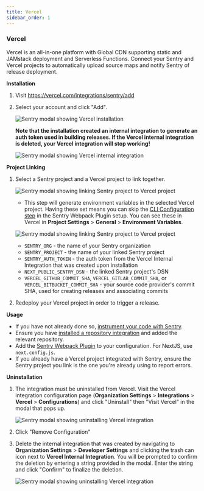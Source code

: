 ```yaml
---
title: Vercel
sidebar_order: 1
---
```


### Vercel

Vercel is an all-in-one platform with Global CDN supporting static and JAMstack deployment and Serverless Functions. Connect your Sentry and Vercel projects to automatically upload source maps and notify Sentry of release deployment.

**Installation**

1. Visit <https://vercel.com/integrations/sentry/add>

2. Select your account and click "Add".

    ![Sentry modal showing Vercel installation](vercel_install.png)

    **Note that the installation created an internal integration to generate an auth token used in building releases. If the Vercel internal integration is deleted, your Vercel integration will stop working!**

    ![Sentry modal showing Vercel internal integration](vercel_internal_integration.png)

**Project Linking**

1. Select a Sentry project and a Vercel project to link together.

    ![Sentry modal showing linking Sentry project to Vercel project](vercel_link_project.png)

    * This step will generate environment variables in the selected Vercel project. Having these set means you can skip the [CLI Configuration step](https://github.com/getsentry/sentry-webpack-plugin#cli-configuration) in the Sentry Webpack Plugin setup. You can see these in Vercel in **Project Settings** > **General** > **Environment Variables**.

    ![Sentry modal showing linking Sentry project to Vercel project](vercel_env_vars.png)

    * `SENTRY_ORG` - the name of your Sentry organization
    * `SENTRY_PROJECT` - the name of your linked Sentry project
    * `SENTRY_AUTH_TOKEN` - the auth token from the Vercel Internal Integration that was created upon installation
    * `NEXT_PUBLIC_SENTRY_DSN` - the linked Sentry project's DSN
    * `VERCEL_GITHUB_COMMIT_SHA`, `VERCEL_GITLAB_COMMIT_SHA`, or `VERCEL_BITBUCKET_COMMIT_SHA` - your source code provider's commit SHA, used for creating releases and associating commits

  2. Redeploy your Vercel project in order to trigger a release.

**Usage**

* If you have not already done so, [instrument your code with Sentry](/error-reporting/quickstart/).
* Ensure you have [installed a repository integration](/workflow/releases/#install-repo-integration) and added the relevant repository.
* Add the [Sentry Webpack Plugin](https://github.com/getsentry/sentry-webpack-plugin) to your configuration. For NextJS, use `next.config.js`.
* If you already have a Vercel project integrated with Sentry, ensure the Sentry project you link is the one you're already using to report errors.

**Uninstallation**

1. The integration must be uninstalled from Vercel. Visit the Vercel integration configuration page (**Organization Settings** > **Integrations** > **Vercel** > **Configurations**) and click "Uninstall" then "Visit Vercel" in the modal that pops up.

    ![Sentry modal showing uninstalling Vercel integration](vercel_uninstall.png)

2. Click "Remove Configuration"

3. Delete the internal integration that was created by navigating to **Organization Settings** > **Developer Settings** and clicking the trash can icon next to **Vercel Internal Integration**. You will be prompted to confirm the deletion by entering a string provided in the modal. Enter the string and click "Confirm" to finalize the deletion.

    ![Sentry modal showing uninstalling Vercel integration](vercel_delete_internal_integration.png)
